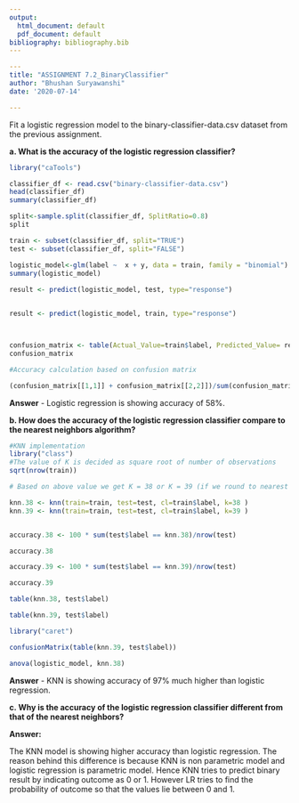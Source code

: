 ```yaml
---
output:
  html_document: default
  pdf_document: default
bibliography: bibliography.bib
---
```


```yaml
---
title: "ASSIGNMENT 7.2_BinaryClassifier"
author: "Bhushan Suryawanshi"
date: '2020-07-14'

---
```



Fit a logistic regression model to the binary-classifier-data.csv dataset from the previous assignment.

**a. What is the accuracy of the logistic regression classifier?**

```r
library("caTools")

classifier_df <- read.csv("binary-classifier-data.csv")
head(classifier_df)
summary(classifier_df)

split<-sample.split(classifier_df, SplitRatio=0.8)
split

train <- subset(classifier_df, split="TRUE")
test <- subset(classifier_df, split="FALSE")

logistic_model<-glm(label ~  x + y, data = train, family = "binomial")
summary(logistic_model)
 
result <- predict(logistic_model, test, type="response")


result <- predict(logistic_model, train, type="response")



confusion_matrix <- table(Actual_Value=train$label, Predicted_Value= result >0.5)
confusion_matrix

#Accuracy calculation based on confusion matrix

(confusion_matrix[[1,1]] + confusion_matrix[[2,2]])/sum(confusion_matrix)


```

**Answer** - Logistic regression is showing accuracy of 58%.

**b. How does the accuracy of the logistic regression classifier compare to the nearest neighbors algorithm?**

```r

#KNN implementation
library("class")
#The value of K is decided as square root of number of observations 
sqrt(nrow(train))

# Based on above value we get K = 38 or K = 39 (if we round to nearest integer)

knn.38 <- knn(train=train, test=test, cl=train$label, k=38 )
knn.39 <- knn(train=train, test=test, cl=train$label, k=39 )


accuracy.38 <- 100 * sum(test$label == knn.38)/nrow(test)

accuracy.38

accuracy.39 <- 100 * sum(test$label == knn.39)/nrow(test)

accuracy.39

table(knn.38, test$label)

table(knn.39, test$label)

library("caret")

confusionMatrix(table(knn.39, test$label))

anova(logistic_model, knn.38)

```

**Answer** - KNN is showing accuracy of 97% much higher than logistic regression.

**c. Why is the accuracy of the logistic regression classifier different from that of the nearest neighbors?**

**Answer:**

The KNN model is showing higher accuracy than logistic regression. The reason behind this difference is because KNN is non parametric model and logistic regression is parametric model. Hence KNN tries to predict binary result by indicating outcome as 0 or 1.  However LR tries to find the probability of outcome so that the values lie between 0 and 1.  




